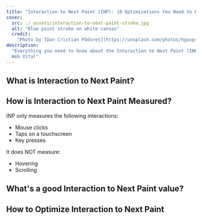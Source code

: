 ```yaml
---
title: "Interaction to Next Paint (INP): 10 Optimizations You Need to Know"
cover:
  src: ./_assets/interaction-to-next-paint-stroke.jpg
  alt: "Blue paint stroke on white canvas"
  credit:
    "Photo by [Dan Cristian Pădureț](https://unsplash.com/photos/hguxpsaUpBk)"
description:
  "Everything you need to know about the Interaction to Next Paint (INP) Core
  Web Vital"
---
```


## What is Interaction to Next Paint?

## How is Interaction to Next Paint Measured?

INP only measures the following interactions:

- Mouse clicks
- Taps on a touchscreen
- Key presses

It does NOT measure:

- Hovering
- Scrolling

## What's a good Interaction to Next Paint value?

## How to Optimize Interaction to Next Paint
